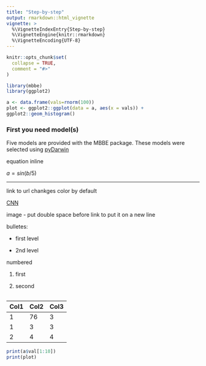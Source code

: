 ```yaml
---
title: "Step-by-step"
output: rmarkdown::html_vignette
vignette: >
  %\VignetteIndexEntry{Step-by-step}
  %\VignetteEngine{knitr::rmarkdown}
  %\VignetteEncoding{UTF-8}
---
```


```r
knitr::opts_chunk$set(
  collapse = TRUE,
  comment = "#>"
)
```

```r
library(mbbe)
library(ggplot2) 

a <- data.frame(vals=rnorm(100))
plot <- ggplot2::ggplot(data = a, aes(x = vals)) +
ggplot2::geom_histogram()

```

###  First you need model(s)

Five models are provided with the MBBE package. These models were selected using [pyDarwin](https://certara.github.io/pyDarwin/html/index.html)

equation inline

$a = sin( b/5)$

------------------------------------------------------------------------

link to url chankges color by default

[CNN](http://www.cnn.com)

image - put double space before link to put it on a new line

bulletes:

-   first level

-   2nd level

numbered

1.  first

2.  second

```r

```

| Col1 | Col2 | Col3 |
|------|------|------|
| 1    | 76   | 3    |
| 1    | 3    | 3    |
| 2    | 4    | 4    |

```r
print(a$val[1:10])
print(plot)
```
